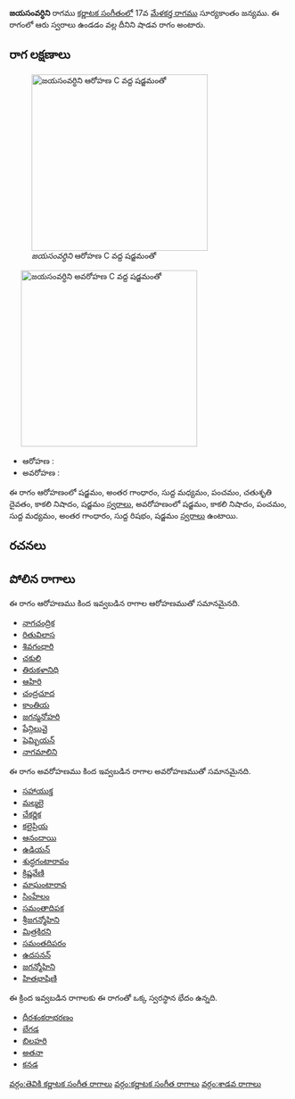 {{Infobox ragam
	| name          	= జయసంవర్ధిని
	| synonym	    	= 
	| mela          	= 
	| chakra        	= 
	| janaka        	= 
	| type          	= శాడవ
	| arohanam      	= {{svaraC|S|G3|M1|P|D2|N3|S'}} 
	| avarohanam    	= {{svaraC|S'|N3|P|M1|G3|R1|S}}
	| jeeva         	=
	| chhaya        	=
	| nyasa         	=
	| vishesha      	= 
	| equivalent  		= 
}}
{{కర్ణాటక సంగీత రాగాలు}}
'''జయసంవర్ధిని''' రాగము [[కర్ణాటక సంగీతం]]లో 17వ [[మేళకర్త రాగము]] సూర్యకాంతం జన్యము.  ఈ రాగంలో ఆరు స్వరాలు ఉండడం వల్ల దీనిని షాడవ రాగం అంటారు.


==రాగ లక్షణాలు==
[[Image:jayasamvardhini_ar_kb2wiki.png|thumb|right|316px|''జయసంవర్ధిని'' ఆరోహణ C వద్ద షడ్జమంతో]]
	[[Image:jayasamvardhini_av_kb2wiki.png|thumb|right|316px|''జయసంవర్ధిని'' అవరోహణ C వద్ద షడ్జమంతో]]

* ఆరోహణ : {{svaraC|S|G3|M1|P|D2|N3|S'}} 
* అవరోహణ : {{svaraC|S'|N3|P|M1|G3|R1|S}}

ఈ రాగం ఆరోహణంలో షడ్జమం, అంతర గాంధారం, సుద్ద మధ్యమం, పంచమం, చతుశృతి దైవతం, కాకలి  నిషాదం, షడ్జమం [[స్వరాలు]], అవరోహణంలో షడ్జమం, కాకలి  నిషాదం, పంచమం, సుద్ద మధ్యమం, అంతర గాంధారం, సుద్ద  రిషభం, షడ్జమం [[స్వరాలు]] ఉంటాయి.

==రచనలు==



==పోలిన రాగాలు==
ఈ రాగం ఆరోహణము కింద ఇవ్వబడిన రాగాల ఆరోహణముతో సమానమైనది.
* [[నాగచంద్రిక]]
* [[రితువిలాస]]
* [[శివగంధారి]]
* [[చకులి]]
* [[తిరుకళానిధి]]
* [[ఆహిరి]]
* [[చంద్రచూద]]
* [[కాంతియ]]
* [[జగన్మనోహరి]]
* [[ షేన్గిలువై]]
* [[షెమ్బియన్]]
* [[నాగమాలిని]]

ఈ రాగం అవరోహణము కింద ఇవ్వబడిన రాగాల అవరోహణముతో సమానమైనది.
* [[సహాయుక్త]]
* [[మల్మలై]]
* [[చేకర్ణిక]]
* [[కలైప్రియ]]
* [[ఆనందాయి]]
* [[ఉడియన్]]
* [[శుద్ధగంటారావం]]
* [[క్రిష్ణవేణి]]
* [[మాఘంటారావ]]
* [[సింహేలం]]
* [[సమంతాదిపక]]
* [[శ్రీజగన్మోహిని]]
* [[మిత్రకిరని]]
* [[ సమంతదిపరం]]
* [[ఉదసనన్]]
* [[జగన్మోహిని]]
* [[హితభాషిణి]]

ఈ క్రింద ఇవ్వబడిన రాగాలకు ఈ రాగంతో ఒక్క స్వరస్థాన భేదం ఉన్నది.
* [[ధీరశంకరాభరణం]]
* [[బేగడ]]
* [[బిలహరి]]
* [[అతనా]]
* [[కనడ]]



[[వర్గం:తెవికి కర్ణాటక సంగీత రాగాలు]]
[[వర్గం:కర్ణాటక సంగీత రాగాలు]]
[[వర్గం:శాడవ రాగాలు]]